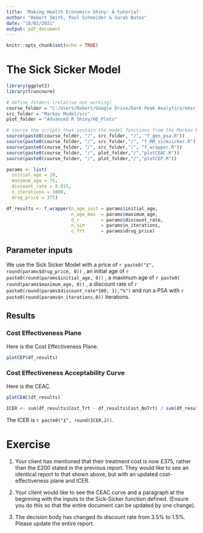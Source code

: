 ```yaml
---
title: 'Making Health Economics Shiny: A tutorial'
author: "Robert Smith, Paul Schneider & Sarah Bates"
date: "18/02/2021"
output: pdf_document
---
```


```r
knitr::opts_chunk$set(echo = TRUE)
```

# The Sick Sicker Model

```r

library(ggplot2)
library(truncnorm)

# define folders (relative not working)
course_folder = "C:/Users/Robert/Google Drive/Dark Peak Analytics/emsr_course"
src_folder = "Markov Model/src"
plot_folder = "Advanced R Shiny/HE_Plots"

# source the scripts that contain the model functions from the Markov Model/src folder.
source(paste0(course_folder, "/", src_folder, "/", "f_gen_psa.R"))
source(paste0(course_folder, "/", src_folder,"/", "f_MM_sicksicker.R"))
source(paste0(course_folder, "/", src_folder,"/", "f_wrapper.R"))
source(paste0(course_folder, "/", plot_folder,"/","plotCEAC.R"))
source(paste0(course_folder, "/", plot_folder,"/","plotCEP.R"))

params <- list(
  initial_age = 20,
  maximum_age = 75,
  discount_rate = 0.015,
  n_iterations = 1000,
  drug_price = 375)

```

```r

df_results <- f_wrapper(n_age_init = params$initial_age,
                        n_age_max  = params$maximum_age,
                        d_r        = params$discount_rate,
                        n_sim      = params$n_iterations,
                        c_Trt      = params$drug_price)

```

## Parameter inputs
We use the Sick Sicker Model with a price of 
`r paste0("£", round(params$drug_price, 0))`
, an initial age of 
`r paste0(round(params$initial_age, 0))`
, a maximum age of 
`r paste0( round(params$maximum_age, 0))`
, a discount rate of 
`r paste0(round(params$discount_rate*100, 1),"%")`
and run a PSA with 
`r paste0(round(params$n_iterations,0))` iterations.

## Results

### Cost Effectiveness Plane

Here is the Cost Effectiveness Plane.

```r

plotCEP(df_results)

```

### Cost Effectiveness Acceptability Curve

Here is the CEAC.

```r

plotCEAC(df_results)

```

```r

ICER <- sum(df_results$Cost_Trt - df_results$Cost_NoTrt) / sum(df_results$QALY_Trt - df_results$QALY_NoTrt)

``` 

The ICER is `r paste0("£", round(ICER,2))`.



# Exercise

1. Your client has mentioned that their treatment cost is now £375, rather than the £200 stated in the previous report. They would like to see an identical report to that shown above, but with an updated cost-effectiveness plane and ICER.

2. Your client would like to see the CEAC curve and a paragraph at the beginning with the inputs to the Sick-Sicker function defined. (Ensure you do this so that the entire document can be updated by one change).

3. The decision body has changed its discount rate from 3.5% to 1.5%. Please update the entire report.

